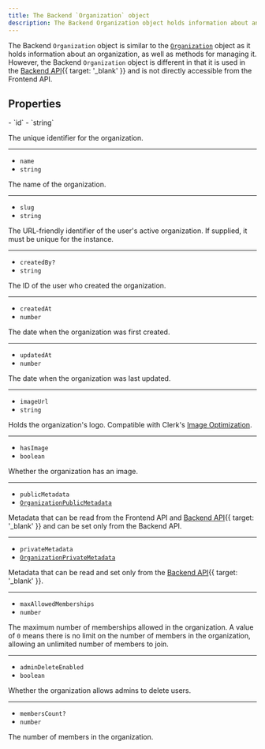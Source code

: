 ```yaml
---
title: The Backend `Organization` object
description: The Backend Organization object holds information about an organization, as well as methods for managing it. However, the it is different from the Organization object in that it is used in the Backend API and is not directly accessible from the Frontend API.
---
```


The Backend `Organization` object is similar to the [`Organization`](/docs/references/javascript/organization) object as it holds information about an organization, as well as methods for managing it. However, the Backend `Organization` object is different in that it is used in the [Backend API](/docs/reference/backend-api/tag/Organizations#operation/ListOrganizations){{ target: '_blank' }} and is not directly accessible from the Frontend API.

## Properties

<Properties>
  - `id`
  - `string`

  The unique identifier for the organization.

  ---

  - `name`
  - `string`

  The name of the organization.

  ---

  - `slug`
  - `string`

  The URL-friendly identifier of the user's active organization. If supplied, it must be unique for the instance.

  ---

  - `createdBy?`
  - `string`

  The ID of the user who created the organization.

  ---

  - `createdAt`
  - `number`

  The date when the organization was first created.

  ---

  - `updatedAt`
  - `number`

  The date when the organization was last updated.

  ---

  - `imageUrl`
  - `string`

  Holds the organization's logo. Compatible with Clerk's [Image Optimization](/docs/guides/image-optimization).

  ---

  - `hasImage`
  - `boolean`

  Whether the organization has an image.

  ---

  - `publicMetadata`
  - [`OrganizationPublicMetadata`](/docs/references/javascript/types/metadata#organization-public-metadata)

  Metadata that can be read from the Frontend API and [Backend API](/docs/reference/backend-api){{ target: '_blank' }} and can be set only from the Backend API.

  ---

  - `privateMetadata`
  - [`OrganizationPrivateMetadata`](/docs/references/javascript/types/metadata#organization-private-metadata)

  Metadata that can be read and set only from the [Backend API](/docs/reference/backend-api){{ target: '_blank' }}.

  ---

  - `maxAllowedMemberships`
  - `number`

  The maximum number of memberships allowed in the organization. A value of `0` means there is no limit on the number of members in the organization, allowing an unlimited number of members to join.

  ---

  - `adminDeleteEnabled`
  - `boolean`

  Whether the organization allows admins to delete users.

  ---

  - `membersCount?`
  - `number`

  The number of members in the organization.
</Properties>
